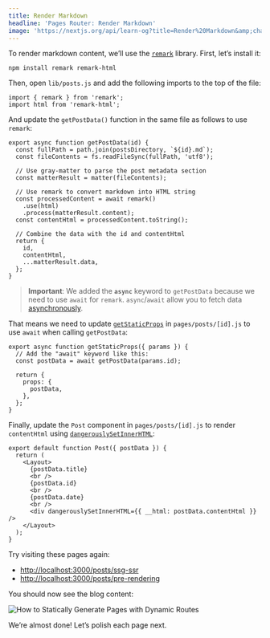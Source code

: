 ```yaml
---
title: Render Markdown
headline: 'Pages Router: Render Markdown'
image: 'https://nextjs.org/api/learn-og?title=Render%20Markdown&amp;chapter=33'
---
```


To render markdown content, we’ll use the [`remark`](https://github.com/remarkjs/remark) library. First, let’s install it:

```
npm install remark remark-html
```

Then, open `lib/posts.js` and add the following imports to the top of the file:

```
import { remark } from 'remark';
import html from 'remark-html';
```

And update the `getPostData()` function in the same file as follows to use `remark`:

```
export async function getPostData(id) {
  const fullPath = path.join(postsDirectory, `${id}.md`);
  const fileContents = fs.readFileSync(fullPath, 'utf8');
 
  // Use gray-matter to parse the post metadata section
  const matterResult = matter(fileContents);
 
  // Use remark to convert markdown into HTML string
  const processedContent = await remark()
    .use(html)
    .process(matterResult.content);
  const contentHtml = processedContent.toString();
 
  // Combine the data with the id and contentHtml
  return {
    id,
    contentHtml,
    ...matterResult.data,
  };
}
```

> **Important**: We added the **`async`** keyword to `getPostData` because we need to use `await` for `remark`. `async`/`await` allow you to fetch data [asynchronously](https://developer.mozilla.org/docs/Web/JavaScript/Reference/Statements/async_function).

That means we need to update [`getStaticProps`](/docs/basic-features/data-fetching#getstaticprops-static-generation) in `pages/posts/[id].js` to use `await` when calling `getPostData`:

```
export async function getStaticProps({ params }) {
  // Add the "await" keyword like this:
  const postData = await getPostData(params.id);
 
  return {
    props: {
      postData,
    },
  };
}
```

Finally, update the `Post` component in `pages/posts/[id].js` to render `contentHtml` using [`dangerouslySetInnerHTML`](https://reactjs.org/docs/dom-elements.html#dangerouslysetinnerhtml):

```
export default function Post({ postData }) {
  return (
    <Layout>
      {postData.title}
      <br />
      {postData.id}
      <br />
      {postData.date}
      <br />
      <div dangerouslySetInnerHTML={{ __html: postData.contentHtml }} />
    </Layout>
  );
}
```

Try visiting these pages again:

*   [http://localhost:3000/posts/ssg-ssr](http://localhost:3000/posts/ssg-ssr)
*   [http://localhost:3000/posts/pre-rendering](http://localhost:3000/posts/pre-rendering)

You should now see the blog content:

![How to Statically Generate Pages with Dynamic Routes](https://h8DxKfmAPhn8O0p3.public.blob.vercel-storage.com/learn/pages-router/dynamic-routes/markdown.png)

We’re almost done! Let’s polish each page next.
